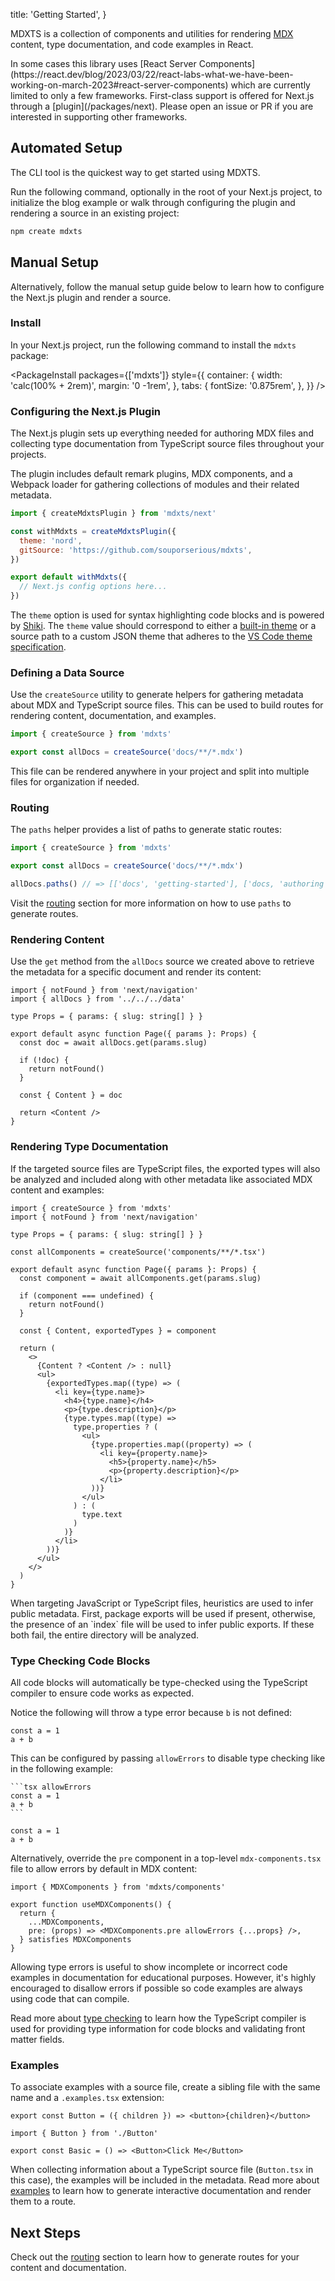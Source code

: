   title: 'Getting Started',
}

MDXTS is a collection of components and utilities for rendering [MDX](https://mdxjs.com/) content, type documentation, and code examples in React.

<Note>
  In some cases this library uses [React Server
  Components](https://react.dev/blog/2023/03/22/react-labs-what-we-have-been-working-on-march-2023#react-server-components)
  which are currently limited to only a few frameworks. First-class support is
  offered for Next.js through a [plugin](/packages/next). Please open an issue
  or PR if you are interested in supporting other frameworks.
</Note>

## Automated Setup

The CLI tool is the quickest way to get started using MDXTS.

Run the following command, optionally in the root of your Next.js project, to initialize the blog example or walk through configuring the plugin and rendering a source in an existing project:

```sh
npm create mdxts
```

## Manual Setup

Alternatively, follow the manual setup guide below to learn how to configure the Next.js plugin and render a source.

### Install

In your Next.js project, run the following command to install the `mdxts` package:

<PackageInstall
  packages={['mdxts']}
  style={{
    container: {
      width: 'calc(100% + 2rem)',
      margin: '0 -1rem',
    },
    tabs: {
      fontSize: '0.875rem',
    },
  }}
/>

### Configuring the Next.js Plugin

The Next.js plugin sets up everything needed for authoring MDX files and collecting type documentation from TypeScript source files throughout your projects.

The plugin includes default remark plugins, MDX components, and a Webpack loader for gathering collections of modules and their related metadata.

```js filename="next.config.mjs"
import { createMdxtsPlugin } from 'mdxts/next'

const withMdxts = createMdxtsPlugin({
  theme: 'nord',
  gitSource: 'https://github.com/souporserious/mdxts',
})

export default withMdxts({
  // Next.js config options here...
})
```

The `theme` option is used for syntax highlighting code blocks and is powered by [Shiki](https://shiki.matsu.io/). The `theme` value should correspond to either a [built-in theme](https://shiki.matsu.io/themes) or a source path to a custom JSON theme that adheres to the [VS Code theme specification](https://code.visualstudio.com/api/extension-guides/color-theme).

### Defining a Data Source

Use the `createSource` utility to generate helpers for gathering metadata about MDX and TypeScript source files. This can be used to build routes for rendering content, documentation, and examples.

```ts filename="data.ts"
import { createSource } from 'mdxts'

export const allDocs = createSource('docs/**/*.mdx')
```

<Note>
  This file can be rendered anywhere in your project and split into multiple
  files for organization if needed.
</Note>

### Routing

The `paths` helper provides a list of paths to generate static routes:

```ts filename="02.data.ts"
import { createSource } from 'mdxts'

export const allDocs = createSource('docs/**/*.mdx')

allDocs.paths() // => [['docs', 'getting-started'], ['docs, 'authoring']]
```

Visit the [routing](./02.routing.mdx) section for more information on how to use `paths` to generate routes.

### Rendering Content

Use the `get` method from the `allDocs` source we created above to retrieve the metadata for a specific document and render its content:

```tsx filename="app/blog/[slug]/page.tsx"
import { notFound } from 'next/navigation'
import { allDocs } from '../../../data'

type Props = { params: { slug: string[] } }

export default async function Page({ params }: Props) {
  const doc = await allDocs.get(params.slug)

  if (!doc) {
    return notFound()
  }

  const { Content } = doc

  return <Content />
}
```

### Rendering Type Documentation

If the targeted source files are TypeScript files, the exported types will also be analyzed and included along with other metadata like associated MDX content and examples:

```tsx filename="app/components/[slug]/page.tsx"
import { createSource } from 'mdxts'
import { notFound } from 'next/navigation'

type Props = { params: { slug: string[] } }

const allComponents = createSource('components/**/*.tsx')

export default async function Page({ params }: Props) {
  const component = await allComponents.get(params.slug)

  if (component === undefined) {
    return notFound()
  }

  const { Content, exportedTypes } = component

  return (
    <>
      {Content ? <Content /> : null}
      <ul>
        {exportedTypes.map((type) => (
          <li key={type.name}>
            <h4>{type.name}</h4>
            <p>{type.description}</p>
            {type.types.map((type) =>
              type.properties ? (
                <ul>
                  {type.properties.map((property) => (
                    <li key={property.name}>
                      <h5>{property.name}</h5>
                      <p>{property.description}</p>
                    </li>
                  ))}
                </ul>
              ) : (
                type.text
              )
            )}
          </li>
        ))}
      </ul>
    </>
  )
}
```

<Note>
  When targeting JavaScript or TypeScript files, heuristics are used to infer
  public metadata. First, package exports will be used if present, otherwise,
  the presence of an `index` file will be used to infer public exports. If these
  both fail, the entire directory will be analyzed.
</Note>

### Type Checking Code Blocks

All code blocks will automatically be type-checked using the TypeScript compiler to ensure code works as expected.

Notice the following will throw a type error because `b` is not defined:

```tsx allowErrors showErrors
const a = 1
a + b
```

This can be configured by passing `allowErrors` to disable type checking like in the following example:

````mdx
```tsx allowErrors
const a = 1
a + b
```
````

```tsx allowErrors
const a = 1
a + b
```

Alternatively, override the `pre` component in a top-level `mdx-components.tsx` file to allow errors by default in MDX content:

```tsx filename="mdx-components.tsx"
import { MDXComponents } from 'mdxts/components'

export function useMDXComponents() {
  return {
    ...MDXComponents,
    pre: (props) => <MDXComponents.pre allowErrors {...props} />,
  } satisfies MDXComponents
}
```

Allowing type errors is useful to show incomplete or incorrect code examples in documentation for educational purposes. However, it's highly encouraged to disallow errors if possible so code examples are always using code that can compile.

Read more about [type checking](./03.type-checking.mdx) to learn how the TypeScript compiler is used for providing type information for code blocks and validating front matter fields.

### Examples

To associate examples with a source file, create a sibling file with the same name and a `.examples.tsx` extension:

```tsx filename="components/Button.tsx"
export const Button = ({ children }) => <button>{children}</button>
```

```tsx filename="components/Button.examples.tsx"
import { Button } from './Button'

export const Basic = () => <Button>Click Me</Button>
```

When collecting information about a TypeScript source file (`Button.tsx` in this case), the examples will be included in the metadata. Read more about [examples](./04.examples/01.authoring.mdx) to learn how to generate interactive documentation and render them to a route.

## Next Steps

Check out the [routing](./02.routing.mdx) section to learn how to generate routes for your content and documentation.
